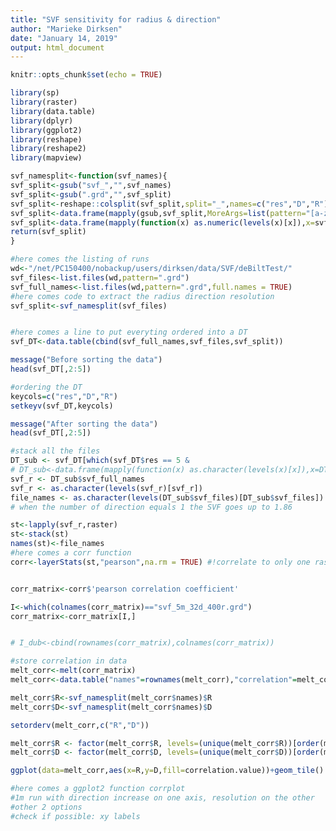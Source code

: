 ```yaml
---
title: "SVF sensitivity for radius & direction"
author: "Marieke Dirksen"
date: "January 14, 2019"
output: html_document
---
```


```r
knitr::opts_chunk$set(echo = TRUE)
```

```r
library(sp)
library(raster)
library(data.table)
library(dplyr)
library(ggplot2)
library(reshape)
library(reshape2)
library(mapview)

svf_namesplit<-function(svf_names){
svf_split<-gsub("svf_","",svf_names)
svf_split<-gsub(".grd","",svf_split)
svf_split<-reshape::colsplit(svf_split,split="_",names=c("res","D","R"))
svf_split<-data.frame(mapply(gsub,svf_split,MoreArgs=list(pattern="[a-zA-Z ]",replacement="")))
svf_split<-data.frame(mapply(function(x) as.numeric(levels(x)[x]),x=svf_split))
return(svf_split)
}
```

```r
#here comes the listing of runs
wd<-"/net/PC150400/nobackup/users/dirksen/data/SVF/deBiltTest/"
svf_files<-list.files(wd,pattern=".grd")
svf_full_names<-list.files(wd,pattern=".grd",full.names = TRUE)
#here comes code to extract the radius direction resolution
svf_split<-svf_namesplit(svf_files)


#here comes a line to put everyting ordered into a DT
svf_DT<-data.table(cbind(svf_full_names,svf_files,svf_split))

message("Before sorting the data")
head(svf_DT[,2:5])

#ordering the DT
keycols=c("res","D","R")
setkeyv(svf_DT,keycols)

message("After sorting the data")
head(svf_DT[,2:5])

```

```r
#stack all the files
DT_sub <- svf_DT[which(svf_DT$res == 5 &                                           svf_DT$D != 1),]
# DT_sub<-data.frame(mapply(function(x) as.character(levels(x)[x]),x=DT_sub))
svf_r <- DT_sub$svf_full_names
svf_r <- as.character(levels(svf_r)[svf_r])
file_names <- as.character(levels(DT_sub$svf_files)[DT_sub$svf_files])
# when the number of direction equals 1 the SVF goes up to 1.86

st<-lapply(svf_r,raster)
st<-stack(st)
names(st)<-file_names
#here comes a corr function
corr<-layerStats(st,"pearson",na.rm = TRUE) #!correlate to only one raster!


corr_matrix<-corr$'pearson correlation coefficient'

I<-which(colnames(corr_matrix)=="svf_5m_32d_400r.grd")
corr_matrix<-corr_matrix[I,]


# I_dub<-cbind(rownames(corr_matrix),colnames(corr_matrix))

#store correlation in data
melt_corr<-melt(corr_matrix)
melt_corr<-data.table("names"=rownames(melt_corr),"correlation"=melt_corr)

melt_corr$R<-svf_namesplit(melt_corr$names)$R
melt_corr$D<-svf_namesplit(melt_corr$names)$D

setorderv(melt_corr,c("R","D"))

melt_corr$R <- factor(melt_corr$R, levels=(unique(melt_corr$R))[order(melt_corr$R)])
melt_corr$D <- factor(melt_corr$D, levels=(unique(melt_corr$D))[order(melt_corr$D)])

ggplot(data=melt_corr,aes(x=R,y=D,fill=correlation.value))+geom_tile()
```

```r
#here comes a ggplot2 function corrplot 
#1m run with direction increase on one axis, resolution on the other
#other 2 options
#check if possible: xy labels 

```

